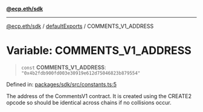[**@ecp.eth/sdk**](/sdk-reference/index.mdx)

***

[@ecp.eth/sdk](/sdk-reference/index.mdx) / [defaultExports](/sdk-reference/defaultExports/index.mdx) / COMMENTS\_V1\_ADDRESS

# Variable: COMMENTS\_V1\_ADDRESS

> `const` **COMMENTS\_V1\_ADDRESS**: `"0x4b2fdb900fd003e30919e612d75046823b879554"`

Defined in: [packages/sdk/src/constants.ts:5](https://github.com/ecp-eth/comments-monorepo/blob/main/packages/sdk/src/constants.ts#L5)

The address of the CommentsV1 contract.
It is created using the CREATE2 opcode so should be identical across chains if no collisions occur.
